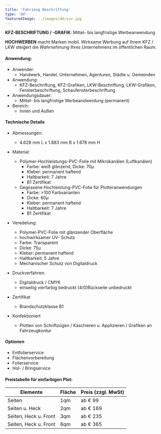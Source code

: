 ```yaml
---
title: 'Fahrzeug Beschriftung'
type: 'dd'
featuredImage: ../images/dd/suv.jpg
---
```



<Icons cmyk uv wind outside/> 

**KFZ-BESCHRIFTUNG / -GRAFIK**: Mittel- bis langfristige Werbeanwendung

**HOCHWERBEN** macht Marken mobil. Wirksame Werbung auf Ihrem KFZ / LKW steigert die _Wahrnehmung_ Ihres Unternehmens im öffentlichen Raum.

#### Anwendung:

- Anwender:
  - Handwerk, Handel, Unternehmen, Agenturen, Städte u. Gemeinden
- Anwendung:
  - KFZ-Beschriftung, KFZ-Grafiken, LKW-Beschriftung, LKW-Grafiken, Fensterbeschriftung, Schaufensterbeschriftung
- Anwendungsdauer:
  - Mittel- bis langfristige Werbeandwerdung (permanent)
- Bereich:
  - Innen und Außen

#### Technische Details

- Abmessungen:
  - 4.628 mm L x 1.883 mm B x 1.678 mm H
- Material:

  - Polymer-Hochleistungs-PVC-Folie mit Mikrokanälen (Luftkanälen)
    - Farbe: weiß glänzend, Dicke: 70μ
    - Kleber: permanent haftend
    - Haltbarkeit: 7 Jahre
    - B1 Zertifikat
  - Gegossene Hochleistung-PVC-Folie für Plotteranwendungen
    - Farbe: >100 Farbvarianten
    - Dicke: 60μ
    - Kleber: permanent haftend
    - Haltbarkeit: 7 Jahre
    - B1 Zertifikat

- Veredelung:

  - Polymer-PVC-Folie mit glänzender Oberfläche
  - hochwirksamer UV- Schutz
  - Farbe: Transparent
  - Dicke: 75μ
  - Kleber: permanent haftend
  - Haltbarkeit: 5 Jahre
  - Mechanischer Schutz von Digitaldruck

- Druckverfahren:

  - Digitaldruck / CMYK
  - einseitig vierfarbig bedruckt (4/0)Rückseite unbedruckt

- Zertifikat

  - Brandschutzklasse B1

- Konfektioniert
  - Plotten von Schriftzügen / Kaschieren u. Applizieren / Grafiken an Fahrzeugkontur

#### Optionen

- Entfolierservice
- Flächenvorbereitung
- Folierservice
- Hol- / Bringservice

<h4 style={{ textAlign: 'center'}}>Preistabelle für einfarbigen Plot:</h4>

| Elemente | Fläche | Preis (zzgl. MwSt) |
| --- | --- | --- |
| Seiten | 1qm | ab € 99 |
| Seiten u. Heck | 2qm | ab € 169 |
| Seiten, Heck u. Front | 3qm | ab € 235 |
| Seiten, Heck u. Front | 6qm | ab € 365 |

